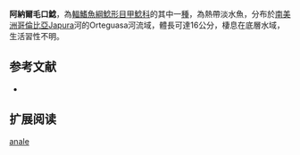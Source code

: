 {{Speciesbox
| name = 阿納爾毛口鯰
| image = 
| image_width = 250px
| image_caption = 
| status = NE
| status_system = IUCN3.1
| genus = Chaetostoma
| species = anale
| authority = [[Fowler|Fowler]], 1943
| synonyms = *''Hypocolpterus analis'',Fowler, 1943
}}

'''阿納爾毛口鯰'''，為[[輻鰭魚綱|輻鰭魚綱]][[鯰形目|鯰形目]][[甲鯰科|甲鯰科]]的其中一[[種|種]]，為熱帶淡水魚，分布於[[南美洲|南美洲]][[哥倫比亞|哥倫比亞]]Japura河的Orteguasa河流域，體長可達16公分，棲息在底層水域，生活習性不明。

==参考文献==
*{{FishBase_species|genus=Chaetostoma|species=anale|year=2014|month=11}}

== 扩展阅读 ==
{{refbegin}}
{{wikispecies-inline|Chaetostoma anale|阿納爾毛口鯰}}
{{refend}}
{{Taxonbar|from=Q5692039}}

[[Category:毛口鯰屬|anale]]